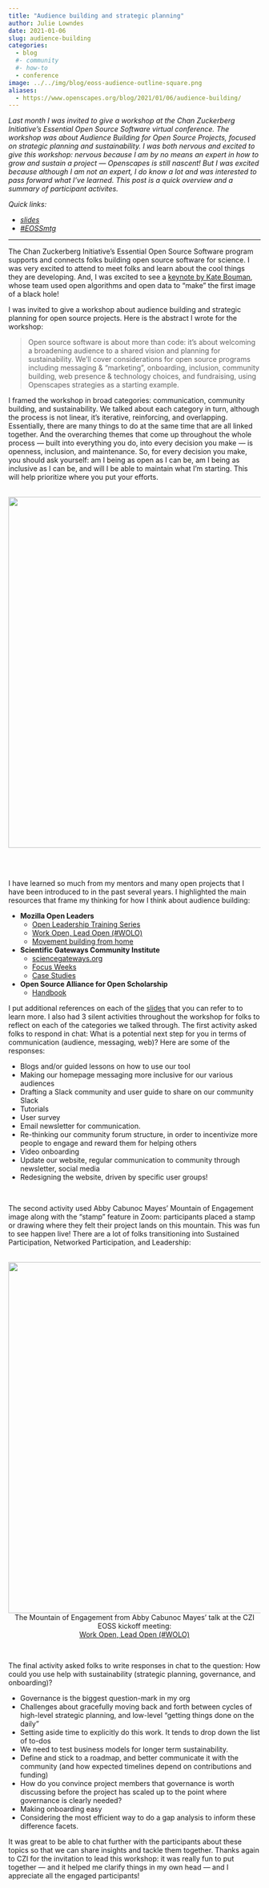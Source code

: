 ```yaml
---
title: "Audience building and strategic planning"
author: Julie Lowndes
date: 2021-01-06
slug: audience-building
categories:
  - blog 
  #- community
  #- how-to
  - conference
image: ../../img/blog/eoss-audience-outline-square.png
aliases: 
  - https://www.openscapes.org/blog/2021/01/06/audience-building/
---
```


*Last month I was invited to give a workshop at the Chan Zuckerberg Initiative's Essential Open Source Software virtual conference. The workshop was about Audience Building for Open Source Projects, focused on strategic planning and sustainability. I was both nervous and excited to give this workshop: nervous because I am by no means an expert in how to  grow and sustain a project — Openscapes is still nascent! But I was excited because although I am not an expert, I do know a lot and was interested to pass forward what I've learned. This post is a quick overview and a summary of participant activites.* 

*Quick links:* 

- *[slides](https://docs.google.com/presentation/d/1n4Z87Z8ax_pUUO98lHzsOGYHTtbshr_LB5JSznOiIW0/edit?usp=sharing)*
- *[#EOSSmtg](https://twitter.com/hashtag/EOSSmtg?src=hashtag_click)*

---

The Chan Zuckerberg Initiative's Essential Open Source Software program supports and connects folks building open source software for science. I was very excited to attend to meet folks and learn about the cool things they are developing. And, I was excited to see a [keynote by Kate Bouman](https://twitter.com/ReaderMeter/status/1336413615331528704), whose team used open algorithms and open data to "make" the first image of a black hole! 

I was invited to give a workshop about audience building and strategic planning for open source projects. Here is the abstract I wrote for the workshop:

> Open source software is about more than code: it’s about welcoming a broadening audience to a shared vision and planning for sustainability. We’ll cover considerations for open source programs including messaging & "marketing", onboarding, inclusion, community building, web presence & technology choices, and fundraising, using Openscapes strategies as a starting example.

I framed the workshop in broad categories: communication, community building, and sustainability. We talked about each category in turn, although the process is not linear, it's iterative, reinforcing, and overlapping. Essentially, there are many things to do at the same time that are all linked together. And the overarching themes that come up throughout the whole process — built into everything you do, into every decision you make — is openness, inclusion, and maintenance. So, for every decision you make, you should ask yourself: am I being as open as I can be, am I being as inclusive as I can be, and will I be able to maintain what I'm starting. This will help prioritize where you put your efforts. 

<br>
<center>
  <img src="/img/blog/eoss-audience-outline.png" width="700px"></a>
</center>
<br>
<br>

I have learned so much from my mentors and many open projects that I have been introduced to in the past several years. I highlighted the main resources that frame my thinking for how I think about audience building:

- **Mozilla Open Leaders**
    - [Open Leadership Training Series](https://mozilla.github.io/open-leadership-training-series/)
    - [Work Open, Lead Open (#WOLO)](https://docs.google.com/presentation/d/13NAGmqP_Fb2qjBKePGVZe7awtwnFKZUHtPz8mqbYtsE/present?token=AC4w5Vjf0u1Jtdi7vB3udA5O-S5wIuJuwA%3A1582781847727&includes_info_params=1&eisi=CPP7qe6B8ecCFc8OJAode38EqA#slide=id.g25275a8168_0_260)
    - [Movement building from home](https://foundation.mozilla.org/en/blog/new-movement-building-home-community-calls/)
- **Scientific Gateways Community Institute**
    - [sciencegateways.org](https://sciencegateways.org)
    - [Focus Weeks](https://sciencegateways.org/engage/focus-week)
    - [Case Studies](https://sciencegateways.org/resources/case-studies)
- **Open Source Alliance for Open Scholarship**
    - [Handbook](https://osaos-book.codeforscience.org)
    

I put additional references on each of the [slides](https://docs.google.com/presentation/d/1n4Z87Z8ax_pUUO98lHzsOGYHTtbshr_LB5JSznOiIW0/edit?usp=sharing) that you can refer to to learn more. I also had 3 silent activities throughout the workshop for folks to reflect on each of the categories we talked through. The first activity asked folks to respond in chat: What is a potential next step for you in terms of communication (audience, messaging, web)? Here are some of the responses:

- Blogs and/or guided lessons on how to use our tool
- Making our homepage messaging more inclusive for our various audiences
- Drafting a Slack community and user guide to share on our community Slack
- Tutorials 
- User survey
- Email newsletter for communication.
- Re-thinking our community forum structure, in order to incentivize more people to engage and reward them for helping others
- Video onboarding
- Update our website, regular communication to community through newsletter, social media
- Redesigning the website, driven by specific user groups!

<br>

The second activity used Abby Cabunoc Mayes' Mountain of Engagement image along with the "stamp" feature in Zoom: participants placed a stamp or drawing where they felt their project lands on this mountain. This was fun to see happen live! There are a lot of folks transitioning into Sustained Participation, Networked Participation, and Leadership:

<br>
<center>
  <img src="/img/blog/eoss-mountain-stamp.png" width="700px"></a>
  <figcaption> The Mountain of Engagement from Abby Cabunoc Mayes' talk at the CZI EOSS kickoff meeting: <br> [Work Open, Lead Open (#WOLO)](https://docs.google.com/presentation/d/13NAGmqP_Fb2qjBKePGVZe7awtwnFKZUHtPz8mqbYtsE/present?token=AC4w5Vjf0u1Jtdi7vB3udA5O-S5wIuJuwA%3A1582781847727&includes_info_params=1&eisi=CPP7qe6B8ecCFc8OJAode38EqA#slide=id.g25275a8168_0_260)
</figcaption>  
</center>
<br>

The final activity asked folks to write responses in chat to the question: How could you use help with sustainability (strategic planning, governance, and onboarding)?

- Governance is the biggest question-mark in my org
- Challenges about gracefully moving back and forth between cycles of high-level strategic planning, and low-level "getting things done on the daily"
- Setting aside time to explicitly do this work. It tends to drop down the list of to-dos
- We need to test business models for longer term sustainability.
- Define and stick to a roadmap, and better communicate it with the community (and how expected timelines depend on contributions and funding)
- How do you convince project members that governance is worth discussing before the project has scaled up to the point where governance is clearly needed?
- Making onboarding easy
- Considering the most efficient way to do a gap analysis to inform these difference facets.

It was great to be able to chat further with the participants about these topics so that we can share insights and tackle them together. Thanks again to CZI for the invitation to lead this workshop: it was really fun to put together — and it helped me clarify things in my own head — and I appreciate all the engaged participants! 

<br> 
<br>
